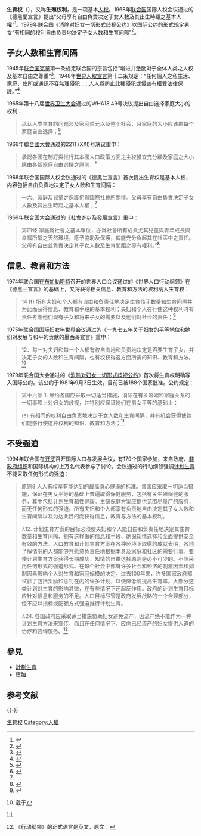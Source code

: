 {{權利}}
'''生育权'''（{{lang-en|reproductive rights}}），又称'''生殖权利'''，是一项基本[[人权|人权]]。1968年[[联合国|联合国]]国际人权会议通过的《德黑蘭宣言》提出“父母享有自由負責决定子女人數及其出生時距之基本人權”<ref name="德黑兰">{{cite report|title=國際人權會議文件|publisher=聯合國|id=A/CONF.32/41|url=http://www.un.org/Docs/asp/ws.asp?m=A/CONF.32/41|page=4|date=1968-05-13|accessdate=2015-04-19|archive-date=2017-09-29|archive-url=https://web.archive.org/web/20170929031012/http://www.un.org/Docs/asp/ws.asp?m=A%2FCONF.32%2F41|dead-url=no}}</ref>。1979年联合国《[[消除对妇女一切形式歧视公约|消除对妇女一切形式歧视公约]]》以[[国际公约|国际公约]]的形式规定男女“有相同的权利自由负责地决定子女人数和生育间隔”<ref name="消除">{{cite web|url=http://www.un.org/womenwatch/daw/cedaw/text/0360794c.pdf|title=消除对妇女一切形式歧视公约|at=第16条|date=1979-12-18|accessdate=2014-12-06|archive-date=2013-11-25|archive-url=https://web.archive.org/web/20131125065803/http://www.un.org/womenwatch/daw/cedaw/text/0360794c.pdf|dead-url=no}}</ref>。

==子女人数和生育间隔==
1945年[[联合国宪章|联合国宪章]]第一条规定联合国的宗旨包括“增进并激励对于全体人类之人权及基本自由之尊重”<ref>{{cite web|title=联合国宪章|url=http://www.un.org/chinese/aboutun/charter/chapter1.htm|date=1945-06-26|accessdate=2015-04-15|archive-date=2019-05-06|archive-url=https://web.archive.org/web/20190506171312/https://www.un.org/chinese/aboutun/charter/chapter1.htm|dead-url=no}}</ref>。1948年[[世界人权宣言|世界人权宣言]]第十二条规定：“任何個人之私生活、家庭、住所或通訊不容無理侵犯……人人爲防止此種侵犯或侵害有權受法律保護。”<ref>{{cite report|title=國際人權法案|url=http://www.un.org/Docs/asp/ws.asp?m=A/RES/217%20%28III%29|at=第十二條|date=1948-12-10|accessdate=2015-04-20|id=A/RES/217 (III)|publisher=聯合國|archive-date=2017-03-06|archive-url=https://web.archive.org/web/20170306062143/http://www.un.org/Docs/asp/ws.asp?m=A%2FRES%2F217%20%28III%29|dead-url=no}}</ref>

1965年第十八届[[世界卫生大会|世界卫生大会]]通过的WHA18.49号决议提出自由选择家庭大小的权利：
<blockquote>承认人类生育的问题涉及家庭单元以及整个社会，且家庭的大小应该由每个家庭自由选择；<ref>{{cite report|url=https://extranet.who.int/iris/restricted/bitstream/10665/89329/1/WHA18.49_eng.pdf|id=WHA18.49|title=Programme activities in health aspects of world population which might be developed by WHO|quote=Recognizing that problems of human reproduction involve the family unit as well as society as a whole, and that the size of the family should be the free choice of each individual family;|date=1965-05-21|accessdate=2015-04-21|archive-date=2015-04-27|archive-url=https://web.archive.org/web/20150427142905/https://extranet.who.int/iris/restricted/bitstream/10665/89329/1/WHA18.49_eng.pdf|dead-url=no}}</ref></blockquote>

1966年[[聯合國大會|聯合國大會]]通过的2211 (XXI)号决议重申：
<blockquote>承認各國在制訂與推行其本國人口政策方面之主权惟宜充分顧及家庭之大小應由各個家庭自由選擇之原則，<ref>{{cite report|url=http://www.un.org/Docs/asp/ws.asp?m=A/RES/2211%20%28XXI%29|id=A/RES/2211 (XXI)|title=人口增長與經濟發展|date=1966-12-17|accessdate=2015-04-21|page=4|archive-date=2021-03-01|archive-url=https://web.archive.org/web/20210301134235/https://www.un.org/Docs/asp/ws.asp?m=A%2FRES%2F2211%20%28XXI%29|dead-url=no}}</ref></blockquote>

1968年联合国国际人权会议通过的《德黑兰宣言》首次提出生育权是基本人权，内容包括自由负责地决定子女人数和生育间隔：
<blockquote>一六、家庭及兒童之保護仍爲國際社會所關懷。父母享有自由負責决定子女人數及其出生時距之基本人權；<ref name="德黑兰"/></blockquote>

1969年联合国大会通过的《社會進步及發展宣言》重申：
<blockquote>第四條 家庭爲社會之基本單位，亦爲社會所有成員尤其兒童與青年成長與幸福所繫之天然環境，應予協助及保護，俾能充分負起其在社區中之責任。父母有自由並負責決定其子女人數及生育間距之專有權利。”<ref>{{cite report|title=社會進步及發展宣言|url=http://www.un.org/Docs/asp/ws.asp?m=A/RES/2542%20%28XXIV%29|at=第四條|date=1969-12-21|accessdate=2014-12-06|id=A/RES/2542 (XXIV)|publisher=联合国|archive-date=2016-10-09|archive-url=https://web.archive.org/web/20161009145716/http://www.un.org/Docs/asp/ws.asp?m=A%2FRES%2F2542%20%28XXIV%29|dead-url=no}}</ref></blockquote>

==信息、教育和方法==
1974年联合国在[[布加勒斯特|布加勒斯特]]召开的世界人口会议通过的《世界人口行动纲领》在《德黑兰宣言》的基础上，又将获得相关信息、教育和方法的权利纳入生育权：
<blockquote>14 (f) 所有夫妇和个人都有自由和负责任地决定生育孩子数量和生育间隔并为此而获得信息、教育和手段的基本权利；夫妇和个人在行使这种权利时有责任考虑他们现有子女和将来子女的需要以及他们对社会的责任；<ref>{{cite report|title=Report of the United Nations World Population Conference|url=http://www.un.org/Docs/asp/ws.asp?m=E/CONF.60/19|id=E/CONF.60/19|page=7|date=1975|accessdate=2015-04-21|archive-date=2016-03-07|archive-url=https://web.archive.org/web/20160307221155/http://www.un.org/Docs/asp/ws.asp?m=E%2FCONF.60%2F19|dead-url=no}}</ref></blockquote>

1975年联合国[[国际妇女年|国际妇女年]]世界会议通过的《一九七五年关于妇女的平等地位和她们对发展与和平的贡献的墨西哥宣言》重申：
<blockquote>12．每一对夫妇和每一个人都有权自由地和负责地决定是否要生育子女，并决定子女的人数和生育间隔，也有权获得这方面所需的知识、教育和方法。<ref>{{cite web|title=一九七五年关于妇女的平等地位和她们对发展与和平的贡献的墨西哥宣言|url=http://www.wsic.ac.cn/internationalwomenmovementliterature/13456.htm|date=1975-07-02|accessdate=2015-04-19|archive-url=https://web.archive.org/web/20150419100812/http://www.wsic.ac.cn/internationalwomenmovementliterature/13456.htm|archive-date=2015-04-19|dead-url=yes}}载于{{cite report|title=Report of the World Conference of the International Women's Year|url=http://www.un.org/Docs/asp/ws.asp?m=E/CONF.66/34|id=E/CONF.66/34|page=5|quote=12. Every couple and every individual has the right to decide freely and responsibly whether or not to have children as well as to determine their number and spacing, and to have information, enducation and means to do so.|publisher=联合国|date=|access-date=2022-01-17|archive-date=2018-11-20|archive-url=https://web.archive.org/web/20181120221008/http://www.un.org/Docs/asp/ws.asp?m=E%2FCONF.66%2F34|dead-url=no}}</ref></blockquote>

1979年联合国大会通过的《[[消除对妇女一切形式歧视公约|消除对妇女一切形式歧视公约]]》首次将生育权明确写入国际公约。该公约于1981年9月3日生效，目前已被188个国家批准。公约规定：
<blockquote>
第十六条 1. 缔约各国应采取一切适当措施，消除在有关婚姻和家庭关系的一切事项上对妇女的歧视，并特别应保证她们在男女平等的基础上：

(e) 有相同的权利自由负责地决定子女人数和生育间隔，并有机会获得使她们能够行使这种权利的知识、教育和方法；<ref name="消除"/></blockquote>

==不受强迫==
1994年联合国在[[开罗|开罗]]召开国际人口与发展会议，有179个国家参加，来自政府、[[非政府组织|非政府组织]]和国际机构的上万名代表参与了讨论。会议通过的行动纲领强调[[计划生育|计划生育]]不能采取任何形式的强迫：
<blockquote>原则8 人人有权享有能达到的最高身心健康的标准。各国应采取一切适当措施，保证在男女平等的基础上普遍取得保健服务，包括有关生殖保健的服务，其中包括计划生育和性健康。生殖保健方案应提供范围尽量广的服务，而无任何形式的强迫。所有夫妇和个人都享有负责地自由决定其子女人数和生育间隔以及为达此目的而获得信息，教育与方法的基本权利。

7.12. 计划生育方案的目标必须使夫妇和个人能自由和负责任地决定其生育数量和生育间隔、拥有这样做的信息和手段、确保知情选择和全面提供安全有效的方法。人口教育和计划生育方案在各种环境下取得的成就表明，各地了解情况的人都能够并愿意负责任地根据本身及家庭和社区的需要行事。要使计划生育方案获得长期成功，知情的自由选择原则是必不可少的。不应采用任何形式的强迫形式。在每个社会中都有许多社会和经济的刺激因素和抑制因素影响个人对生育和家庭规模的决定。过去100年来，许多国家政府都试验了包括奖励和惩罚在内的许多计划，以便降低或提高生育率。大部分这类计划对生育的影响甚微，在有些情况下还起反作用。政府的计划生育目标应针对信息和服务的不足。人口目标尽管是政府发展战略的一个合理部分，但不应以指标或配额方式强迫推行计划生育。

7.24. 各国政府应采取适当措施协助妇女避免流产，因流产绝不能作为一种计划生育方法来宣传，而且在任何情况下，应向已经流产的妇女提供人道的治疗和咨询服务。<ref>{{cite report|url=http://www.un.org/Docs/asp/ws.asp?m=A/CONF.171/13/Rev.1|title=国际人口与发展会议的报告|date=1995|accessdate=2015-04-29|publisher=联合国|id=A/CONF.171/13/Rev.1|archive-date=2017-09-29|archive-url=https://web.archive.org/web/20170929165822/http://www.un.org/Docs/asp/ws.asp?m=A%2FCONF.171%2F13%2FRev.1|dead-url=no}}《行动纲领》的正式语言是英文，原文：{{cite report|url=http://www.un.org/popin/icpd/conference/offeng/poa.html|title=Programme of Action of the International Conference on Population and Development|date=|access-date=2015-04-19|archive-date=2017-10-25|archive-url=https://web.archive.org/web/20171025001312/http://www.un.org/popin/icpd/conference/offeng/poa.html|dead-url=no}}</ref></blockquote>

== 參見 ==
* [[計劃生育|計劃生育]]
* [[墮胎|墮胎]]

== 参考文献 ==
{{Reflist|30em}}

{{-}}
{{人權}}
{{中华人民共和国计划生育}}
{{Substantive human rights}}

[[Category:生育权|]]
[[Category:人權|Category:人權]]